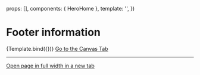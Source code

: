 
<Meta title="Sections/Hero/HeroHome" component={HeroHome} />

  props: [],
  components: { HeroHome },
  template: '<HeroHome />',
})

# Footer information

<Canvas>
  <Story name="Example">{Template.bind({})}</Story>
</Canvas>

<ArgsTable story="Example" />

<a href="?path=/story/sections-hero-herohome--example">
  Go to the Canvas Tab
</a>

---

<a href="?id=sections-hero-herohome--example" target="_blank">
  Open page in full width in a new tab
</a>
